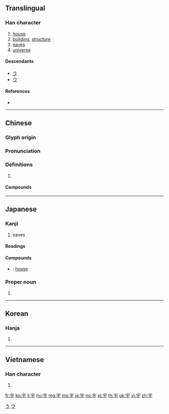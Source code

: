 ==Translingual==

===Han character===
{{Han char|rn=40|rad=宀|as=03|sn=6|four=30401|canj=JMD|ids=⿱宀于}}

# [[house]]
# [[building]], [[structure]]
# [[eaves]]
# [[universe]]

====Descendants====
* [[う]]
* [[ウ]]

====References====
* {{Han ref|kx=0282.020|dkj=07067|dj=0551.220|hdz=20911.070|uh=5B87|ud=23431|bh=A674|bd=42612}}

[[Category:Han characters from which hiragana were derived|う]]
[[Category:Han characters from which katakana were derived|ウ]]

----

==Chinese==
{{zh-forms}}

===Glyph origin===
{{Han etym}}

===Pronunciation===
{{zh-pron
|m=yǔ
|c=jyu5
|h=pfs=yî
|md=ṳ̄
|mn=qz,tw,xm:ú/kh,zz:í
|mc=y
|oc=y
|cat=
}}

===Definitions===
{{zh-hanzi}}

# {{rfdef|zh}}

====Compounds====
{{zh-der|仁宇|功濟宇內|區宇|區宇一清|器宇|器宇不凡|器宇軒昂|土宇|壇宇|天宇|威震寰宇|宇下|宇內|宇宙|宇宙塵|宇宙射線|宇宙年|宇宙火箭|宇宙站|宇宙線|宇宙觀|宇宙速度|宇宙鋒|宇宙飛船|宇文|宇文化及|宇文泰|宇文覺|宇文護|宇航|宇量|宸宇|寰宇|寰宇記|屋宇|島宇宙|峻宇|庭宇|廟宇|廨宇|御宇|德宇|房宇|拓宇|握圖臨宇|故宇|敗宇頹垣|望衡對宇|杜宇|梵宇|棟宇|樓宇|殿宇|氣宇|氣宇昂昂|氣宇軒昂|海宇|海宇昇平|牆宇|玉宇|琳宮梵宇|瓊樓玉宇|瓊臺玉宇|疆宇|眉宇|真宇|神宇|祠宇|紫芝眉宇|紺宇|胸宇|膨脹宇宙|芝宇|衡宇|觀宇|賓宇|軒宇|軒昂氣宇|邃宇|隙宇|韻宇|飛宇|黌宇}}

----

==Japanese==

===Kanji===
{{ja-kanji|grade=6|rs=宀03}}

# eaves

====Readings====
{{ja-readings|goon=[[う]] (u)|kanon=[[う]] (u)|kun=[[のき]] (noki), [[いえ]] (ie)}}

====Compounds====
{{der-top|Compounds}}
* {{ja-r|屋宇|おく.う}}: [[house]]
{{der-bottom}}

===Proper noun===
{{ja-pos|proper|さかい}}

# {{given name|female|lang=ja|sort=さかい}}

----

==Korean==

===Hanja===
{{ko-hanja|hangeul=우|rv=u|mr=u}}

# {{defn|lang=ko|sort=宀03}}

----

==Vietnamese==

===Han character===
{{vi-hantu|[[vũ]], [[võ]], [[thủy]]|rs=宀03}}

# {{defn|lang=vi|sort=宀03}}

[[fr:宇]]
[[ko:宇]]
[[li:宇]]
[[hu:宇]]
[[mg:宇]]
[[ms:宇]]
[[ja:宇]]
[[no:宇]]
[[pl:宇]]
[[th:宇]]
[[uk:宇]]
[[vi:宇]]
[[zh:宇]]